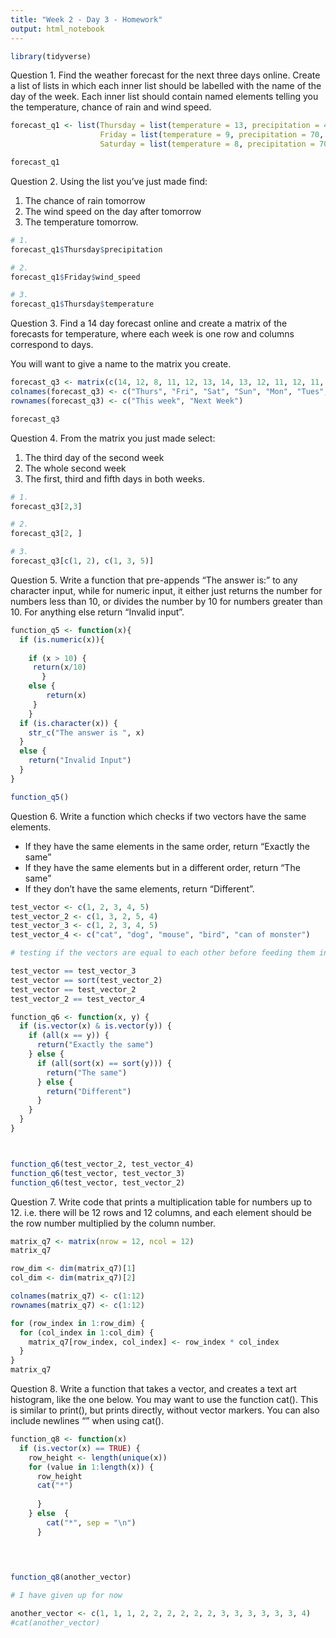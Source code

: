 ```yaml
---
title: "Week 2 - Day 3 - Homework"
output: html_notebook
---
```


```r
library(tidyverse)
```

Question 1.
Find the weather forecast for the next three days online. Create a list of lists in which each inner list should be labelled with the name of the day of the week.
Each inner list should contain named elements telling you the temperature, chance of rain and wind speed.

```r
forecast_q1 <- list(Thursday = list(temperature = 13, precipitation = 40, wind_speed = 12),
                    Friday = list(temperature = 9, precipitation = 70, wind_speed = 11),
                    Saturday = list(temperature = 8, precipitation = 70, wind_speed = 11))

forecast_q1
```

Question 2.
Using the list you’ve just made find:

1. The chance of rain tomorrow
2. The wind speed on the day after tomorrow
3. The temperature tomorrow.

```r
# 1.
forecast_q1$Thursday$precipitation

# 2.
forecast_q1$Friday$wind_speed

# 3.
forecast_q1$Thursday$temperature
```

Question 3.
Find a 14 day forecast online and create a matrix of the forecasts for temperature, where each week is one row and columns correspond to days.

You will want to give a name to the matrix you create.

```r
forecast_q3 <- matrix(c(14, 12, 8, 11, 12, 13, 14, 13, 12, 11, 12, 11, 11, 12), nrow = 2, ncol = 7, byrow = TRUE)
colnames(forecast_q3) <- c("Thurs", "Fri", "Sat", "Sun", "Mon", "Tues", "Wed")
rownames(forecast_q3) <- c("This week", "Next Week")

forecast_q3
```

Question 4.
From the matrix you just made select:

1. The third day of the second week
2. The whole second week
3. The first, third and fifth days in both weeks.

```r
# 1.
forecast_q3[2,3]

# 2.
forecast_q3[2, ]

# 3. 
forecast_q3[c(1, 2), c(1, 3, 5)]
```

Question 5.
Write a function that pre-appends “The answer is:” to any character input, 
while for numeric input, it either just returns the number for numbers less than 10, or divides the number by 10 for numbers greater than 10. 
For anything else return “Invalid input”.

```r
function_q5 <- function(x){
  if (is.numeric(x)){
    
    if (x > 10) {
     return(x/10)
       }
    else {
        return(x)
     }
    }
  if (is.character(x)) {
    str_c("The answer is ", x)
  }
  else {
    return("Invalid Input")
  }
}

function_q5()
```

Question 6.
Write a function which checks if two vectors have the same elements.

- If they have the same elements in the same order, return “Exactly the same”
- If they have the same elements but in a different order, return “The same”
- If they don’t have the same elements, return “Different”.

```r
test_vector <- c(1, 2, 3, 4, 5)
test_vector_2 <- c(1, 3, 2, 5, 4)
test_vector_3 <- c(1, 2, 3, 4, 5)
test_vector_4 <- c("cat", "dog", "mouse", "bird", "can of monster")

# testing if the vectors are equal to each other before feeding them into the function

test_vector == test_vector_3
test_vector == sort(test_vector_2)
test_vector == test_vector_2
test_vector_2 == test_vector_4
```


```r
function_q6 <- function(x, y) {
  if (is.vector(x) & is.vector(y)) {
    if (all(x == y)) {
      return("Exactly the same")
    } else {
      if (all(sort(x) == sort(y))) {
        return("The same")
      } else {
        return("Different")
      }
    }
  }
}



function_q6(test_vector_2, test_vector_4)
function_q6(test_vector, test_vector_3)
function_q6(test_vector, test_vector_2)
```

Question 7.
Write code that prints a multiplication table for numbers up to 12. 
i.e. there will be 12 rows and 12 columns, and each element should be the row number multiplied by the column number.

```r
matrix_q7 <- matrix(nrow = 12, ncol = 12)
matrix_q7
```

```r
row_dim <- dim(matrix_q7)[1]
col_dim <- dim(matrix_q7)[2]

colnames(matrix_q7) <- c(1:12)
rownames(matrix_q7) <- c(1:12)

for (row_index in 1:row_dim) {
  for (col_index in 1:col_dim) {
    matrix_q7[row_index, col_index] <- row_index * col_index
  }
}
matrix_q7
```

Question 8.
Write a function that takes a vector, and creates a text art histogram, like the one below.
You may want to use the function cat(). This is similar to print(), but prints directly, without vector markers. 
You can also include newlines "\n" when using cat().

```r
function_q8 <- function(x)
  if (is.vector(x) == TRUE) {
    row_height <- length(unique(x))
    for (value in 1:length(x)) {
      row_height 
      cat("*")
     
      }
    } else  {
        cat("*", sep = "\n")
      }
  

 

function_q8(another_vector)

# I have given up for now
```

```r
another_vector <- c(1, 1, 1, 2, 2, 2, 2, 2, 2, 3, 3, 3, 3, 3, 3, 4)
#cat(another_vector)



```

